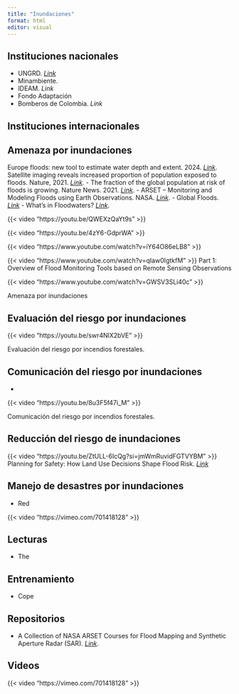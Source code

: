 ```yaml
---
title: "Inundaciones"
format: html
editor: visual
---
```


## Instituciones nacionales

-   UNGRD. [*Link*](https://portal.gestiondelriesgo.gov.co/)
-   Minambiente.
-   IDEAM. *Link*
-   Fondo Adaptación
-   Bomberos de Colombia. *Link*

## Instituciones internacionales

## Amenaza por inundaciones

Europe floods: new tool to estimate water depth and extent. 2024. [*Link*](https://joint-research-centre.ec.europa.eu/jrc-news-and-updates/europe-floods-new-tool-estimate-water-depth-and-extent-2024-09-20_en).\
Satellite imaging reveals increased proportion of population exposed to floods. Nature, 2021. [*Link*](https://www.nature.com/articles/s41586-021-03695-w). - The fraction of the global population at risk of floods is growing. Nature News. 2021. [*Link*](https://www.nature.com/articles/d41586-021-01974-0). - ARSET – Monitoring and Modeling Floods using Earth Observations. NASA. [*Link*](https://appliedsciences.nasa.gov/join-mission/training/english/arset-monitoring-and-modeling-floods-using-earth-observations). - Global Floods. [*Link*](https://www.globalfloods.eu/) - What’s in Floodwaters? [*Link*](https://www.scientificamerican.com/article/whats-in-floodwaters/?utm_source=twitter&utm_medium=social&utm_campaign=socialflow).

::: {layout-ncol="2"}
{{< video "https://youtu.be/QWEXzQaYt9s" >}}

{{< video "https://youtu.be/4zY6-GdprWA" >}}

{{< video "https://www.youtube.com/watch?v=iY64O86eLB8" >}}

{{< video "https://www.youtube.com/watch?v=qIaw0IgtkfM" >}} Part 1: Overview of Flood Monitoring Tools based on Remote Sensing Observations

{{< video "https://www.youtube.com/watch?v=GWSV3SLi40c" >}}

Amenaza por inundaciones
:::

## Evaluación del riesgo por inundaciones

::: {layout-ncol="2"}
{{< video "https://youtu.be/swr4NlX2bVE" >}}

Evaluación del riesgo por incendios forestales.
:::

## Comunicación del riesgo por inundaciones

-   

::: {layout-ncol="2"}
{{< video "https://youtu.be/8u3F5f47i_M" >}}

Comunicación del riesgo por incendios forestales.
:::

## Reducción del riesgo de inundaciones

{{< video "https://youtu.be/ZtULL-6IcQg?si=jmWmRuvidFGTVYBM" >}} Planning for Safety: How Land Use Decisions Shape Flood Risk. [*Link*](https://www.aaas.org/events/planning-safety-how-land-use-decisions-shape-flood-risk)

## Manejo de desastres por inundaciones

-   Red

::: {layout-ncol="2"}
{{< video "https://vimeo.com/701418128" >}}
:::

## Lecturas

-   The

## **Entrenamiento**

-   Cope

## Repositorios

-   A Collection of NASA ARSET Courses for Flood Mapping and Synthetic Aperture Radar (SAR). [*Link*](https://github.com/mebauer/floodmapping-sar).

## Videos

::: {layout-ncol="2"}
{{< video "https://vimeo.com/701418128" >}}
:::